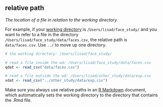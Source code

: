## relative path

<dfn>The location of a file in relation to the working directory.</dfn> 

For example, if your [working directory](#working-directory) is `/Users/lisad/face_study/` and you want to refer to a file in the directory `/Users/lisad/face_study/data/faces.csv`, the relative path is `data/faces.csv`. Use `../` to move up one directory.

```r
# the working directory: /Users/lisad/face_study/

# read a file inside the wd: /Users/lisad/face_study/data/faces.csv
qdat <- read_csv("data/faces.csv")

# read a file outside the wd: /Users/lisad/other_study/data/exp.csv
xdat <- read_csv("../other_study/data/exp.csv")
```

Make sure you always use relative paths in an [R Markdown](#r-markdown) document, which automatically sets the working directory to the directory that contains the .Rmd file.